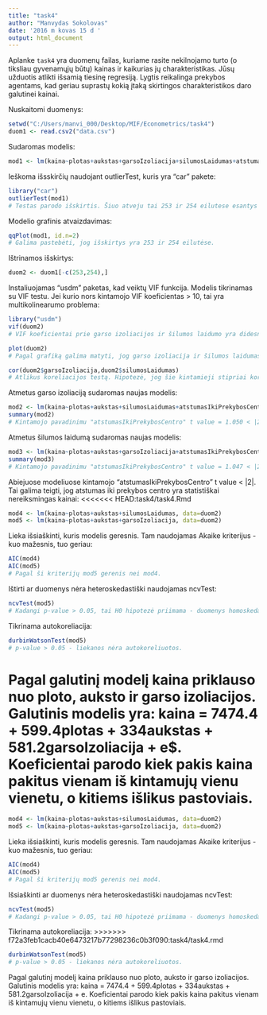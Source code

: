 ```yaml
---
title: "task4"
author: "Manvydas Sokolovas"
date: '2016 m kovas 15 d '
output: html_document
---
```


Aplanke `task4` yra duomenų failas, kuriame rasite nekilnojamo turto (o tiksliau gyvenamųjų būtų) 
kainas ir kaikurias jų charakteristikas.
Jūsų užduotis atlikti išsamią tiesinę regresiją. 
Lygtis reikalinga prekybos agentams, 
kad geriau suprastų kokią
įtaką skirtingos charakteristikos daro galutinei kainai.

Nuskaitomi duomenys:

```r
setwd("C:/Users/manvi_000/Desktop/MIF/Econometrics/task4")
duom1 <- read.csv2("data.csv")
```

Sudaromas modelis:

```r
mod1 <- lm(kaina~plotas+aukstas+garsoIzoliacija+silumosLaidumas+atstumasIkiPrekybosCentro,data=duom1)
```

Ieškoma išsskirčių naudojant outlierTest, kuris yra "car" pakete:

```r
library("car")
outlierTest(mod1)
# Testas parodo išskirtis. Šiuo atveju tai 253 ir 254 eilutese esantys duomenys
```

Modelio grafinis atvaizdavimas:

```r
qqPlot(mod1, id.n=2)
# Galima pastebėti, jog išskirtys yra 253 ir 254 eilutėse.
```

Ištrinamos išskirtys:

```r
duom2 <- duom1[-c(253,254),]
```

Instaliuojamas "usdm" paketas, kad veiktų VIF funkcija. Modelis tikrinamas su VIF testu. Jei kurio nors kintamojo VIF koeficientas > 10, tai yra multikolinearumo problema:

```r
library("usdm")
vif(duom2)
# VIF koeficientai prie garso izoliacijos ir šilumos laidumo yra didesni nei 10. Tai reiškia, jog turime multikolinearumo problemų.
```
```r
plot(duom2)
# Pagal grafiką galima matyti, jog garso izoliacija ir šilumos laidumas koreliuoja.
```
```r
cor(duom2$garsoIzoliacija,duom2$silumosLaidumas)
# Atlikus koreliacijos testą. Hipotezė, jog šie kintamieji stipriai koreliuoja pasitvirtina.
```

Atmetus garso izoliaciją sudaromas naujas modelis:

```r

mod2 <- lm(kaina~plotas+aukstas+silumosLaidumas+atstumasIkiPrekybosCentro,data=duom2)
summary(mod2)
# Kintamojo pavadinimu "atstumasIkiPrekybosCentro" t value = 1.050 < |2|.
```

Atmetus šilumos laidumą sudaromas naujas modelis:

```r
mod3 <- lm(kaina~plotas+aukstas+garsoIzoliacija+atstumasIkiPrekybosCentro,data=duom2)
summary(mod3)
# Kintamojo pavadinimu "atstumasIkiPrekybosCentro" t value = 1.047 < |2|.
```

Abiejuose modeliuose kintamojo "atstumasIkiPrekybosCentro" t value < |2|. Tai galima teigti, jog atstumas iki prekybos centro yra statistiškai nereiksmingas kainai:
<<<<<<< HEAD:task4/task4.Rmd

```r
mod4 <- lm(kaina~plotas+aukstas+silumosLaidumas, data=duom2)
mod5 <- lm(kaina~plotas+aukstas+garsoIzoliacija, data=duom2)
```

Lieka išsiaškinti, kuris modelis geresnis. Tam naudojamas Akaike kriterijus - kuo mažesnis, tuo geriau:

```r
AIC(mod4)
AIC(mod5)
# Pagal ši kriterijų mod5 gerenis nei mod4.
```

Ištirti ar duomenys nėra heteroskedastiški naudojamas ncvTest:

```r
ncvTest(mod5)
# Kadangi p-value > 0.05, tai H0 hipotezė priimama - duomenys homoskedastiški.
```

Tikrinama autokoreliacija:

```r
durbinWatsonTest(mod5)
# p-value > 0.05 - liekanos nėra autokoreliuotos.
```

Pagal galutinį modelį kaina priklauso nuo ploto, auksto ir garso izoliacijos. Galutinis modelis yra: kaina = 7474.4 + 599.4plotas + 334aukstas + 581.2garsoIzoliacija + e$. Koeficientai parodo kiek pakis kaina pakitus vienam iš kintamujų vienu vienetu, o kitiems išlikus pastoviais.
=======

```r
mod4 <- lm(kaina~plotas+aukstas+silumosLaidumas, data=duom2)
mod5 <- lm(kaina~plotas+aukstas+garsoIzoliacija, data=duom2)
```

Lieka išsiaškinti, kuris modelis geresnis. Tam naudojamas Akaike kriterijus - kuo mažesnis, tuo geriau:

```r
AIC(mod4)
AIC(mod5)
# Pagal ši kriterijų mod5 gerenis nei mod4.
```

Išsiaškinti ar duomenys nėra heteroskedastiški naudojamas ncvTest:

```r
ncvTest(mod5)
# Kadangi p-value > 0.05, tai H0 hipotezė priimama - duomenys homoskedastiški.
```

Tikrinama autokoreliacija:
>>>>>>> f72a3feb1cacb40e6473217b77298236c0b3f090:task4/task4.rmd

```r
durbinWatsonTest(mod5)
# p-value > 0.05 - liekanos nėra autokoreliuotos.
```

Pagal galutinį modelį kaina priklauso nuo ploto, auksto ir garso izoliacijos. Galutinis modelis yra: kaina = 7474.4 + 599.4plotas + 334aukstas + 581.2garsoIzoliacija + e. Koeficientai parodo kiek pakis kaina pakitus vienam iš kintamujų vienu vienetu, o kitiems išlikus pastoviais.




